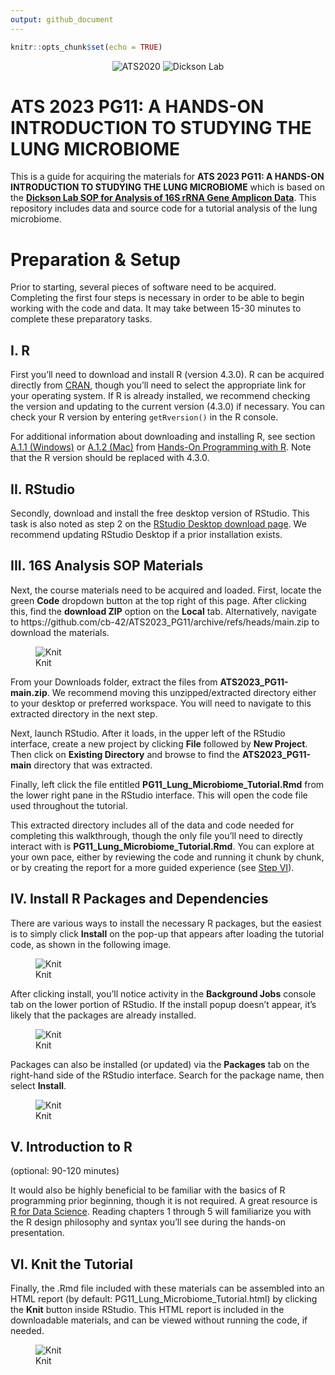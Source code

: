 ```yaml
---
output: github_document
---
```


```r
knitr::opts_chunk$set(echo = TRUE)
```

<center>

![ATS2020](images/ats-2023-logo.png) ![Dickson Lab](images/dickson_lab_logo.png)

</center>

# ATS 2023 PG11: A HANDS-ON INTRODUCTION TO STUDYING THE LUNG MICROBIOME
This is a guide for acquiring the materials for **ATS 2023 PG11: A HANDS-ON INTRODUCTION TO STUDYING THE LUNG MICROBIOME** which is based on the [**Dickson Lab SOP for Analysis of 16S rRNA Gene Amplicon Data**](https://github.com/cb-42/Dickson_16S_SOP). This repository includes data and source code for a tutorial analysis of the lung microbiome.  

# Preparation & Setup
Prior to starting, several pieces of software need to be acquired. Completing the first four steps is necessary in order to be able to begin working with the code and data. It may take between 15-30 minutes to complete these preparatory tasks.  

## I. R
First you'll need to download  and install R (version 4.3.0). R can be acquired directly from [CRAN](https://cran.r-project.org/), though you'll need to select the appropriate link for your operating system. If R is already installed, we recommend checking the version and updating to the current version (4.3.0) if necessary. You can check your R version by entering `getRversion()` in the R console.  

For additional information about downloading and installing R, see section [A.1.1 (Windows)](https://rstudio-education.github.io/hopr/starting.html#windows) or [A.1.2 (Mac)](https://rstudio-education.github.io/hopr/starting.html#mac) from [Hands-On Programming with R](https://rstudio-education.github.io/hopr/). Note that the R version should be replaced with 4.3.0.

## II. RStudio
Secondly, download and install the free desktop version of RStudio. This task is also noted as step 2 on the [RStudio Desktop download page](https://posit.co/download/rstudio-desktop/). We recommend updating RStudio Desktop if a prior installation exists.  

## III. 16S Analysis SOP Materials
Next, the course materials need to be acquired and loaded. First, locate the green **Code** dropdown button at the top right of this page. After clicking this, find the **download ZIP** option on the **Local** tab.  Alternatively, navigate to https://github.com/cb-42/ATS2023_PG11/archive/refs/heads/main.zip to download the materials.  

![Knit](images/repo_download.png)

From your Downloads folder, extract the files from **ATS2023_PG11-main.zip**. We recommend moving this unzipped/extracted directory either to your desktop or preferred workspace. You will need to navigate to this extracted directory in the next step.  

Next, launch RStudio. After it loads, in the upper left of the RStudio interface, create a new project by clicking **File** followed by **New Project**. Then click on **Existing Directory** and browse to find the **ATS2023_PG11-main** directory that was extracted.  

Finally, left click the file entitled **PG11_Lung_Microbiome_Tutorial.Rmd** from the lower right pane in the RStudio interface. This will open the code file used throughout the tutorial.  

This extracted directory includes all of the data and code needed for completing this walkthrough, though the only file you'll need to directly interact with is **PG11_Lung_Microbiome_Tutorial.Rmd**. You can explore at your own pace, either by reviewing the code and running it chunk by chunk, or by creating the report for a more guided experience (see [Step VI](https://github.com/cb-42/ATS2023_PG11#vi-knit-the-tutorial)).  

## IV. Install R Packages and Dependencies

There are various ways to install the necessary R packages, but the easiest is to simply click **Install** on the pop-up that appears after loading the tutorial code, as shown in the following image.  

![Knit](images/install_packages.png)

After clicking install, you'll notice activity in the **Background Jobs** console tab on the lower portion of RStudio. If the install popup doesn't appear, it's likely that the packages are already installed. 

![Knit](images/install_packages_2.png)

Packages can also be installed (or updated) via the **Packages** tab on the right-hand side of the RStudio interface. Search for the package name, then select **Install**.  

![Knit](images/install_packages_3.png)

## V. Introduction to R

(optional: 90-120 minutes)  

It would also be highly beneficial to be familiar with the basics of R programming prior beginning, though it is not required. A great resource is [R for Data Science](https://r4ds.had.co.nz/). Reading chapters 1 through 5 will familiarize you with the R design philosophy and syntax you'll see during the hands-on presentation.  

## VI. Knit the Tutorial
Finally, the .Rmd file included with these materials can be assembled into an HTML report (by default: PG11_Lung_Microbiome_Tutorial.html) by clicking the **Knit** button inside RStudio. This HTML report is included in the downloadable materials, and can be viewed without running the code, if needed.  

![Knit](images/knit.png)
